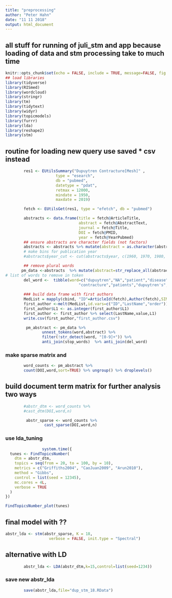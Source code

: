 ```yaml
---
title: "preprocessing"
author: "Peter Hahn"
date: "11 11 2018"
output: html_document
---
```

## all stuff for running of juli_stm and app because loading of data and stm processing take to much time


```r
knitr::opts_chunk$set(echo = FALSE, include = TRUE, message=FALSE, fig.width = 12, fig.height = 8)
## load libraries
library(tidyverse)
library(RISmed)
library(wordcloud)
library(stringr)
library(tm)
library(tidytext)
library(widyr)
library(topicmodels)
library(furrr)
library(lda)
library(reshape2)
library(stm)
```

## routine for loading new query use saved * csv instead 
```r
        res1 <- EUtilsSummary("Dupuytren Contracture[Mesh]" , 
                      type = "esearch", 
                      db = "pubmed",
                      datetype = "pdat",
                      retmax = 12000,
                      mindate = 1950, 
                      maxdate = 2019)

        fetch <- EUtilsGet(res1, type = "efetch", db = "pubmed")

        abstracts <- data.frame(title = fetch@ArticleTitle,
                                abstract = fetch@AbstractText, 
                                journal = fetch@Title,
                                DOI = fetch@PMID, 
                                year = fetch@YearPubmed)
        ## ensure abstracts are character fields (not factors)
        abstracts <- abstracts %>% mutate(abstract = as.character(abstract)) %>% filter(abstract!="")
        # make bins for publication year
        #abstracts$year_cut <- cut(abstracts$year, c(1960, 1970, 1980, 1990, 2000,2010,2018),labels=c("60-69","70-79","80-89","90-99","00-09","10-18"), include.lowest=TRUE)

        ## remove plural words
       pm_data <-abstracts  %>% mutate(abstract=str_replace_all(abstract,"options","option")) %>% mutate(abstract=str_replace_all(abstract,"nodules","nodule")) %>% mutate(abstract=str_replace_all(abstract,"joints","joint")) 
# list of words to remove in token
        del_word <-  tibble(word=c("dupuytren","NA","patient","disease","treatment","study","result","hand","disease",
                                "contracture","patients","dupuytren's","clinical","results","report","included","month","treated","found","increased","compared","95","ci","10","20","30","statistically","lt","studies","underwent","diagnosis","12","15","50","reported","de","quot","des","bev","major","dd","ii","iii"))
 
        ### build data frame with first authors
        MedList = mapply(cbind, "ID"=ArticleId(fetch),Author(fetch),SIMPLIFY = FALSE)
        first_author <-melt(MedList,id.vars=c("ID","LastName","order")) %>% filter(order==1) %>% filter(variable=="Initials") 
        first_author$L1 <- as.integer(first_author$L1)
        first_author <- first_author %>% select(LastName,value,L1)
        write.csv(first_author,"first_author.csv")
```

```r
         pm_abstract <- pm_data %>% 
                unnest_tokens(word,abstract) %>% 
                filter(!str_detect(word, "[0-9]+")) %>%
                anti_join(stop_words)  %>% anti_join(del_word)
```

### make sparse matrix and 

```r

        word_counts <- pm_abstract %>% 
        count(DOI,word,sort=TRUE) %>% ungroup() %>% droplevels()
```



## build document term matrix for further analysis two ways
```r
        #abstr_dtm <- word_counts %>% 
        #cast_dtm(DOI,word,n)

         abstr_sparse <- word_counts %>% 
                 cast_sparse(DOI,word,n)
```

### use lda_tuning
```r

                system.time({
  tunes <- FindTopicsNumber(
    dtm = abstr_dtm,
    topics = seq(from = 20, to = 100, by = 10),
    metrics = c("Griffiths2004", "CaoJuan2009", "Arun2010"),
    method = "Gibbs",
    control = list(seed = 12345),
    mc.cores = 4L,
    verbose = TRUE
  )
})

```

```r
FindTopicsNumber_plot(tunes)
```



## final model with ??

```r
abstr_lda <- stm(abstr_sparse, K = 18, 
                   verbose = FALSE, init.type = "Spectral")
```
 
## alternative with LD
```r
        abstr_lda <- LDA(abstr_dtm,k=15,control=list(seed=1234))
```

### save new abstr_lda
```r
        save(abstr_lda,file="dup_stm_18.RData")
```

